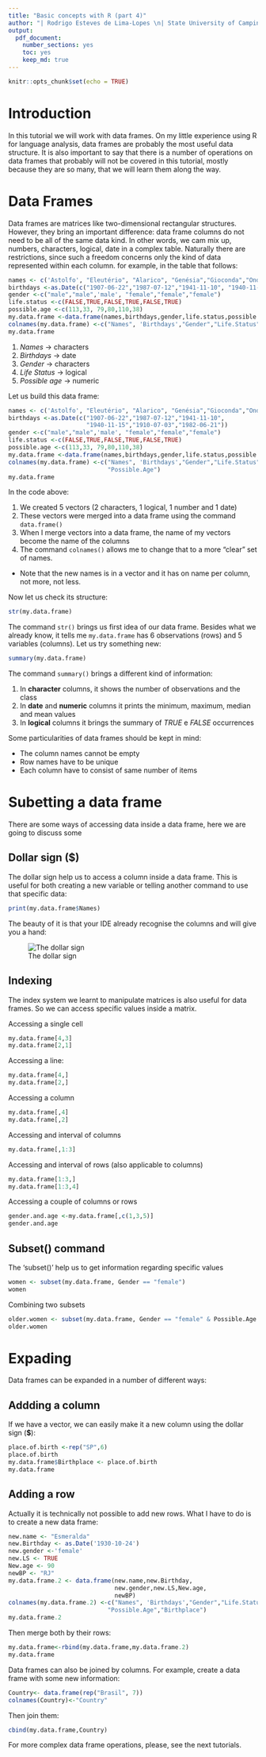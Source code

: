 ```yaml
---
title: "Basic concepts with R (part 4)"
author: "| Rodrigo Esteves de Lima-Lopes \n| State University of Campinas \n| rll307@unicamp.br\n"
output: 
  pdf_document:
    number_sections: yes
    toc: yes
    keep_md: true
---
```


```r
knitr::opts_chunk$set(echo = TRUE)
```

# Introduction

In this tutorial we will work with data frames. On my little experience using R for language analysis, data frames are probably the most useful data structure. It is also important to say that there is a number of operations on data frames that probably will not be covered in this tutorial, mostly because they are so many, that we will learn them along the way. 

# Data Frames

Data frames are matrices like two-dimensional rectangular structures. However, they bring an important difference: data frame columns do not need to be all of the same data kind. In other words, we cam mix up, numbers, characters, logical, date in a complex table. Naturally there are restrictions, since such a freedom concerns only the kind of data represented within each column. for example, in the table that follows:


```r

names <- c('Astolfo', "Eleutério", "Alarico", "Genésia","Gioconda","Ondina")
birthdays <-as.Date(c("1907-06-22","1987-07-12","1941-11-10", "1940-11-15","1910-07-03","1982-06-21"))
gender <-c("male","male",'male', "female","female","female")
life.status <-c(FALSE,TRUE,FALSE,TRUE,FALSE,TRUE)
possible.age <-c(113,33, 79,80,110,38)
my.data.frame <-data.frame(names,birthdays,gender,life.status,possible.age)
colnames(my.data.frame) <-c("Names", 'Birthdays',"Gender","Life.Status","Possible.Age")
my.data.frame
```

1. *Names* -> characters
1. *Birthdays* -> date
1. *Gender* -> characters
1. *Life Status* -> logical
1. *Possible age* -> numeric

Let us build this data frame:

```r
names <- c('Astolfo', "Eleutério", "Alarico", "Genésia","Gioconda","Ondina")
birthdays <-as.Date(c("1907-06-22","1987-07-12","1941-11-10",
                      "1940-11-15","1910-07-03","1982-06-21"))
gender <-c("male","male",'male', "female","female","female")
life.status <-c(FALSE,TRUE,FALSE,TRUE,FALSE,TRUE)
possible.age <-c(113,33, 79,80,110,38)
my.data.frame <-data.frame(names,birthdays,gender,life.status,possible.age)
colnames(my.data.frame) <-c("Names", 'Birthdays',"Gender","Life.Status",
                            "Possible.Age")
my.data.frame
```


In the code above:

1. We created 5 vectors (2 characters, 1 logical, 1 number and 1 date)
1. These vectors were merged into a data frame using the command `data.frame()`
1. When I merge vectors into a data frame, the name of my vectors become the name of the columns
1. The command `colnames()` allows me to change that to a more "clear" set of names.
  - Note that the new names is in a vector and it has on name per column, not more, not less. 



Now let us check its structure:

```r
str(my.data.frame)
```

The command `str()` brings us first idea of our data frame. Besides what we already know, it tells me `my.data.frame` has 6 observations (rows) and 5 variables (columns). Let us try something new:


```r
summary(my.data.frame)
```

The command `summary()` brings a different kind of information:

1. In **character** columns, it shows the number of observations and the class
1. In  **date** and **numeric** columns it prints the minimum, maximum, median and mean values
1. In **logical** columns it brings the summary of *TRUE* e *FALSE* occurrences


Some particularities of data frames should be kept in mind:

- The column names cannot be empty
- Row names have to be unique
- Each column have to consist of same number of items


# Subetting a data frame

There are some ways of accessing data inside a data frame, here we are going to discuss some

## Dollar sign ($)

The dollar sign help us to access a column inside a data frame. This is useful for both creating a new variable or telling another command to use that specific data:

```r
print(my.data.frame$Names)
```

The beauty of it is that your IDE already recognise the columns and will give you a hand:

![The dollar sign](./images/DollarSign.png)


## Indexing

The index system we learnt to manipulate matrices is also useful for data frames. So we can access specific values inside a matrix. 


Accessing a single cell
```r
my.data.frame[4,3]
my.data.frame[2,1]
```

Accessing a line:

```r
my.data.frame[4,]
my.data.frame[2,]
```

Accessing a column

```r
my.data.frame[,4]
my.data.frame[,2]
```

Accessing and interval of columns


```r
my.data.frame[,1:3]
```

Accessing and interval of rows (also applicable to columns)

```r
my.data.frame[1:3,]
my.data.frame[1:3,4]
```

Accessing a couple of columns or rows

```r
gender.and.age <-my.data.frame[,c(1,3,5)]
gender.and.age 
```

## Subset() command

The 'subset()' help us to get information regarding specific values

```r
women <- subset(my.data.frame, Gender == "female")
women
```

Combining two subsets

```r
older.women <- subset(my.data.frame, Gender == "female" & Possible.Age > 50)
older.women
```

# Expading

Data frames can be expanded in a number of different ways:

## Addding a column

If we have a vector, we can easily make it a new column using the dollar sign (**$**):

```r
place.of.birth <-rep("SP",6)
place.of.birth 
my.data.frame$Birthplace <- place.of.birth
my.data.frame
```

## Adding a row

Actually it is technically not possible to add new rows. What I have to do is to create a new data frame:

```r
new.name <- "Esmeralda"
new.Birthday <- as.Date('1930-10-24')
new.gender <-'female'
new.LS <- TRUE
New.age <- 90
newBP <- "RJ"
my.data.frame.2 <- data.frame(new.name,new.Birthday,
                              new.gender,new.LS,New.age,
                              newBP)
colnames(my.data.frame.2) <-c("Names", 'Birthdays',"Gender","Life.Status",
                            "Possible.Age","Birthplace")
my.data.frame.2
```

 Then merge both by their rows:
 
```r
my.data.frame<-rbind(my.data.frame,my.data.frame.2)
my.data.frame
```

Data frames can also be joined by columns. For example, create a data frame with some new information: 

```r
Country<- data.frame(rep("Brasil", 7))
colnames(Country)<-"Country"
```

Then join them:

```r
cbind(my.data.frame,Country)
```
For more complex data frame operations, please, see the next tutorials. 












